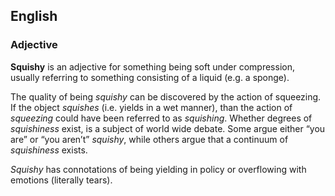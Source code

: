 ==English==

===Adjective===

'''Squishy''' is an adjective for something being soft under compression, usually referring to something consisting of a liquid (e.g. a sponge).

The quality of being ''squishy'' can be discovered by the action of squeezing.  If the object ''squishes'' (i.e. yields in a wet manner), than the action of ''squeezing'' could have been referred to as ''squishing''.  Whether degrees of ''squishiness'' exist, is a subject of world wide debate.  Some argue either “you are” or “you aren’t” ''squishy'', while others argue that a continuum of ''squishiness'' exists.

''Squishy'' has connotations of being yielding in policy or overflowing with emotions (literally tears).